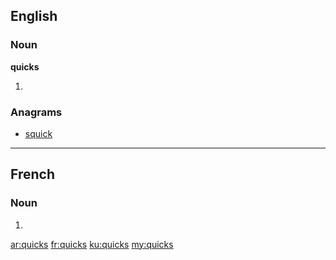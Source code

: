 ==English==

===Noun===
'''quicks'''

# {{plural of|quick}}

===Anagrams===
* [[squick#English|squick]]

----

==French==

===Noun===
{{head|fr|plural}} {{m|p}}

# {{plural of|quick|lang=fr}}

[[ar:quicks]]
[[fr:quicks]]
[[ku:quicks]]
[[my:quicks]]